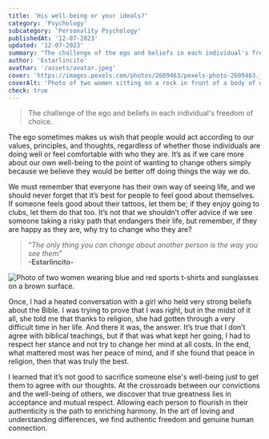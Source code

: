 ```yaml
---
title: 'His well-being or your ideals?'
category: 'Psychology'
subcategory: 'Personality Psychology'
publishedAt: '12-07-2023'
updated: '12-07-2023'
summary: "The challenge of the ego and beliefs in each individual's freedom of choice."
author: 'Estarlincito'
avathar: '/assets/avatar.jpeg'
cover: 'https://images.pexels.com/photos/2609463/pexels-photo-2609463.jpeg?auto=compress&cs=tinysrgb&w=1260&h=750&dpr=2'
coverAlt: 'Photo of two women sitting on a rock in front of a body of water and a mountain.'
check: true
---
```


<Introduction>

> The challenge of the ego and beliefs in each individual's freedom of choice.

</Introduction>

<Contents>

The ego sometimes makes us wish that people would act according to our values, principles, and thoughts, regardless of whether those individuals are doing well or feel comfortable with who they are. It’s as if we care more about our own well-being to the point of wanting to change others simply because we believe they would be better off doing things the way we do.

We must remember that everyone has their own way of seeing life, and we should never forget that it’s best for people to feel good about themselves. If someone feels good about their tattoos, let them be; if they enjoy going to clubs, let them do that too. It’s not that we shouldn’t offer advice if we see someone taking a risky path that endangers their life, but remember, if they are happy as they are, why try to change who they are?

> _&quot;The only thing you can change about another person is the way you see them&quot;_ <br/> **-Estarlincito-**

<Image
  alt='Photo of two women wearing blue and red sports t-shirts and sunglasses on a brown surface.'
  src='https://images.pexels.com/photos/58592/pexels-photo-58592.jpeg?auto=compress&cs=tinysrgb&w=1260&h=750&dpr=2'
/>

Once, I had a heated conversation with a girl who held very strong beliefs about the Bible. I was trying to prove that I was right, but in the midst of it all, she told me that thanks to religion, she had gotten through a very difficult time in her life. And there it was, the answer. It’s true that I don’t agree with biblical teachings, but if that was what kept her going, I had to respect her stance and not try to change her mind at all costs. In the end, what mattered most was her peace of mind, and if she found that peace in religion, then that was truly the best.

I learned that it’s not good to sacrifice someone else's well-being just to get them to agree with our thoughts. At the crossroads between our convictions and the well-being of others, we discover that true greatness lies in acceptance and mutual respect. Allowing each person to flourish in their authenticity is the path to enriching harmony. In the art of loving and understanding differences, we find authentic freedom and genuine human connection.

</Contents>
